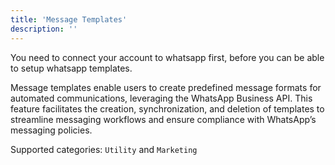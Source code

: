 ```yaml
---
title: 'Message Templates'
description: ''
---
```


<Warning>You need to connect your account to whatsapp first, before you can be able to setup whatsapp templates.</Warning>

Message templates enable users to create predefined message formats for automated communications, leveraging the WhatsApp Business API. This feature facilitates the creation, synchronization, and deletion of templates to streamline messaging workflows and ensure compliance with WhatsApp’s messaging policies.

Supported categories: `Utility` and `Marketing`
